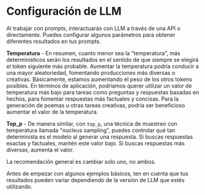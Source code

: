 # Configuración de LLM

Al trabajar con prompts, interactuarás con LLM a través de una API o directamente. Puedes configurar algunos parámetros para obtener diferentes resultados en tus prompts.

**Temperatura** - En resumen, cuanto menor sea la "temperatura", más determinísticos serán los resultados en el sentido de que siempre se elegirá el token siguiente más probable. Aumentar la temperatura podría conducir a una mayor aleatoriedad, fomentando producciones más diversas o creativas. Básicamente, estamos aumentando el peso de los otros tokens posibles. En términos de aplicación, podríamos querer utilizar un valor de temperatura más bajo para tareas como preguntas y respuestas basadas en hechos, para fomentar respuestas más factuales y concisas. Para la generación de poemas u otras tareas creativas, podría ser beneficioso aumentar el valor de la temperatura.

**Top_p** - De manera similar, con `top_p`, una técnica de muestreo con temperatura llamada "nucleus sampling", puedes controlar qué tan determinista es el modelo al generar una respuesta. Si buscas respuestas exactas y factuales, mantén este valor bajo. Si buscas respuestas más diversas, aumenta el valor.

La recomendación general es cambiar solo uno, no ambos.

Antes de empezar con algunos ejemplos básicos, ten en cuenta que tus resultados pueden variar dependiendo de la versión de LLM que estés utilizando.